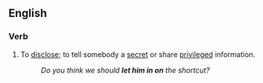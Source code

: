 ==English==

===Verb===
{{head|en|verb|head=[[let]] (someone) [[in]] [[on]]}}

# {{context|idiomatic|lang=en}} To [[disclose]]; to tell somebody a [[secret]] or share [[privileged]] information.
#: ''Do you think we should '''let him in on''' the shortcut?''